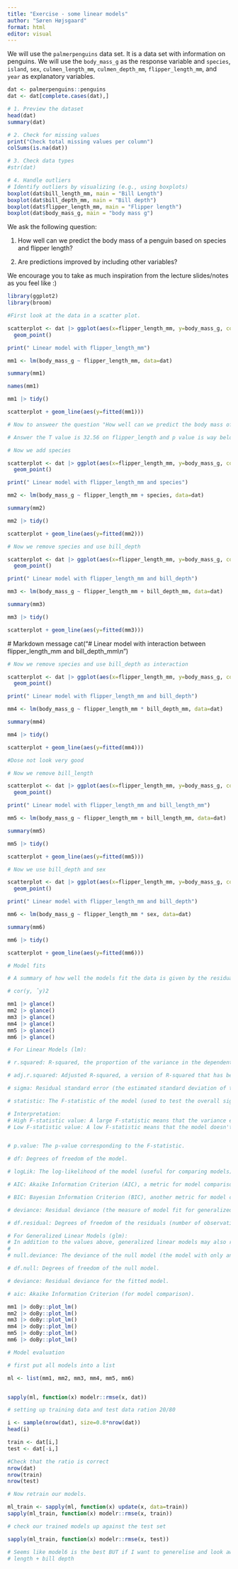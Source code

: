 ```yaml
---
title: "Exercise - some linear models"
author: "Søren Højsgaard"
format: html
editor: visual
---
```


We will use the `palmerpenguins` data set. It is a data set with information on penguins. We will use the `body_mass_g` as the response variable and `species`, `island`, `sex`, `culmen_length_mm`, `culmen_depth_mm`, `flipper_length_mm`, and `year` as explanatory variables.

```r
dat <- palmerpenguins::penguins
dat <- dat[complete.cases(dat),]

# 1. Preview the dataset
head(dat)
summary(dat)

# 2. Check for missing values
print("Check total missing values per column") 
colSums(is.na(dat))

# 3. Check data types
#str(dat)

# 4. Handle outliers
# Identify outliers by visualizing (e.g., using boxplots)
boxplot(dat$bill_length_mm, main = "Bill Length")
boxplot(dat$bill_depth_mm, main = "Bill depth")
boxplot(dat$flipper_length_mm, main = "Flipper length")
boxplot(dat$body_mass_g, main = "body mass g")


```

We ask the following question:

1.  How well can we predict the body mass of a penguin based on species and flipper length?

2.  Are predictions improved by including other variables?

We encourage you to take as much inspiration from the lecture slides/notes as you feel like :)

```r
library(ggplot2) 
library(broom)
```

```r

#First look at the data in a scatter plot.

scatterplot <- dat |> ggplot(aes(x=flipper_length_mm, y=body_mass_g, color=species)) +
  geom_point()

print(" Linear model with flipper_length_mm")

mm1 <- lm(body_mass_g ~ flipper_length_mm, data=dat)

summary(mm1)

names(mm1)

mm1 |> tidy()

scatterplot + geom_line(aes(y=fitted(mm1)))

# Now to answeer the question "How well can we predict the body mass of a penguin based on species and flipper length?"

# Answer the T value is 32.56 on flipper_length and p value is way below 0.5 this is having a great impact 
```

```r

# Now we add species

scatterplot <- dat |> ggplot(aes(x=flipper_length_mm, y=body_mass_g, color=species)) +
  geom_point()

print(" Linear model with flipper_length_mm and species")

mm2 <- lm(body_mass_g ~ flipper_length_mm + species, data=dat)

summary(mm2)

mm2 |> tidy()

scatterplot + geom_line(aes(y=fitted(mm2)))
```

```r

# Now we remove species and use bill_depth

scatterplot <- dat |> ggplot(aes(x=flipper_length_mm, y=body_mass_g, color=species)) +
  geom_point()

print(" Linear model with flipper_length_mm and bill_depth")

mm3 <- lm(body_mass_g ~ flipper_length_mm + bill_depth_mm, data=dat)

summary(mm3)

mm3 |> tidy()

scatterplot + geom_line(aes(y=fitted(mm3)))
```

\# Markdown message
cat("\# Linear model with interaction between flipper_length_mm and bill_depth_mm\\n")

```r
# Now we remove species and use bill_depth as interaction

scatterplot <- dat |> ggplot(aes(x=flipper_length_mm, y=body_mass_g, color=species)) +
  geom_point()

print(" Linear model with flipper_length_mm and bill_depth")

mm4 <- lm(body_mass_g ~ flipper_length_mm * bill_depth_mm, data=dat)

summary(mm4)

mm4 |> tidy()

scatterplot + geom_line(aes(y=fitted(mm4)))

#Dose not look very good
```

```r
# Now we remove bill_length

scatterplot <- dat |> ggplot(aes(x=flipper_length_mm, y=body_mass_g, color=species)) +
  geom_point()

print(" Linear model with flipper_length_mm and bill_length_mm")

mm5 <- lm(body_mass_g ~ flipper_length_mm + bill_length_mm, data=dat)

summary(mm5)

mm5 |> tidy()

scatterplot + geom_line(aes(y=fitted(mm5)))
```

```r
# Now we use bill_depth and sex

scatterplot <- dat |> ggplot(aes(x=flipper_length_mm, y=body_mass_g, color=sex)) +
  geom_point()

print(" Linear model with flipper_length_mm and bill_depth")

mm6 <- lm(body_mass_g ~ flipper_length_mm * sex, data=dat)

summary(mm6)

mm6 |> tidy()

scatterplot + geom_line(aes(y=fitted(mm6)))
```

```r

# Model fits

# A summary of how well the models fit the data is given by the residual standard deviation. And by the coefficient of determination R2 which is the squared correlation between the observed and fitted values.

# cor(y, ˆy)2

mm1 |> glance()
mm2 |> glance()
mm3 |> glance()
mm4 |> glance()
mm5 |> glance()
mm6 |> glance()

# For Linear Models (lm):

# r.squared: R-squared, the proportion of the variance in the dependent variable     explained by the model.

# adj.r.squared: Adjusted R-squared, a version of R-squared that has been adjusted   for the number of predictors in the model.

# sigma: Residual standard error (the estimated standard deviation of the residuals).

# statistic: The F-statistic of the model (used to test the overall significance of   the model).

# Interpretation:
# High F-statistic value: A large F-statistic means that the variance explained by # the model (RSS) is much larger than the unexplained variance (ESS), suggesting   # that the model fits the data well.
# Low F-statistic value: A low F-statistic means that the model doesn't explain    # much more variance than what would be expected by random chance.


# p.value: The p-value corresponding to the F-statistic.

# df: Degrees of freedom of the model.

# logLik: The log-likelihood of the model (useful for comparing models).

# AIC: Akaike Information Criterion (AIC), a metric for model comparison (lower is   better).

# BIC: Bayesian Information Criterion (BIC), another metric for model comparison (lower is better).

# deviance: Residual deviance (the measure of model fit for generalized models).

# df.residual: Degrees of freedom of the residuals (number of observations minus     number of parameters).

# For Generalized Linear Models (glm):
# In addition to the values above, generalized linear models may also return:
# 
# null.deviance: The deviance of the null model (the model with only an intercept).

# df.null: Degrees of freedom of the null model.

# deviance: Residual deviance for the fitted model.

# aic: Akaike Information Criterion (for model comparison).
```

```r
mm1 |> doBy::plot_lm()
mm2 |> doBy::plot_lm()
mm3 |> doBy::plot_lm()
mm4 |> doBy::plot_lm()
mm5 |> doBy::plot_lm()
mm6 |> doBy::plot_lm()
```

```r

# Model evaluation

# first put all models into a list

ml <- list(mm1, mm2, mm3, mm4, mm5, mm6)


sapply(ml, function(x) modelr::rmse(x, dat))
```

```r
# setting up training data and test data ration 20/80

i <- sample(nrow(dat), size=0.8*nrow(dat))
head(i)

train <- dat[i,]
test <- dat[-i,]

#Check that the ratio is correct
nrow(dat)
nrow(train)
nrow(test)


```

```r
# Now retrain our models.

ml_train <- sapply(ml, function(x) update(x, data=train))
sapply(ml_train, function(x) modelr::rmse(x, train))
```

```r
# check our trained models up against the test set

sapply(ml_train, function(x) modelr::rmse(x, test))

```

```r
# Seems like model6 is the best BUT if I want to generelise and look away from SEX # then I would pick model4 which is flipper 
# length + bill depth 
```
